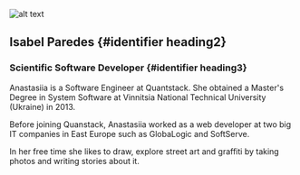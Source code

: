 ![alt text](../../../static/img/avatars/Anastasiia.jpg)

## Isabel Paredes {#identifier heading2}

### Scientific Software Developer {#identifier heading3}

Anastasiia is a Software Engineer at Quantstack.
She obtained a Master's Degree in System Software at Vinnitsia National Technical University (Ukraine) in 2013.

Before joining Quanstack, Anastasiia worked as a web developer at two big IT companies in East Europe such as GlobaLogic and SoftServe.

In her free time she likes to draw, explore street art and graffiti by taking photos and writing stories about it.
